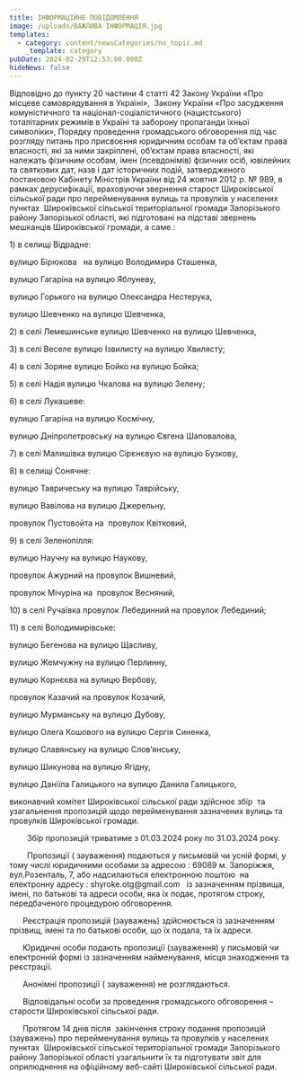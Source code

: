 ```yaml
---
title: ІНФОРМАЦІЙНЕ ПОВІДОМЛЕННЯ
image: /uploads/ВАЖЛИВА ІНФОРМАЦІЯ.jpg
templates:
  - category: content/newsCategories/no_topic.md
    _template: category
pubDate: 2024-02-29T12:53:00.000Z
hideNews: false
---
```


 Відповідно до пункту 20 частини 4 статті 42 Закону України «Про місцеве самоврядування в Україні»,  Закону України «Про засудження комуністичного та націонал-соціалістичного (нацистського) тоталітарних режимів в Україні та заборону пропаганди їхньої символіки», Порядку проведення громадського обговорення під час розгляду питань про присвоєння юридичним особам та об’єктам права власності, які за ними закріплені, об’єктам права власності, які належать фізичним особам, імен (псевдонімів) фізичних осіб, ювілейних та святкових дат, назв і дат історичних подій, затвердженого постановою Кабінету Міністрів України від 24 жовтня 2012 р. № 989, в рамках дерусифікації, враховуючи звернення старост Широківської сільської ради про перейменування вулиць та провулків у населених пунктах  Широківської сільської територіальної громади Запорізького району Запорізької області, які підготовані на підставі звернень мешканців Широківської громади, а саме : 

1\) в селищі Відрадне:

вулицю Бірюкова   на вулицю Володимира Сташенка,

вулицю Гагаріна на вулицю Яблуневу,

вулицю Горького на вулицю Олександра Нестерука, 

вулицю Шевченко на вулицю Шевченка,

2\) в селі Лемешинське вулицю Шевченко на вулицю Шевченка,

3\) в селі Веселе вулицю Ізвилисту на вулицю Хвилясту;

4\) в селі Зоряне вулицю Бойко на вулицю Бойка;

5\) в селі Надія вулицю Чкалова на вулицю Зелену;

6\) в селі Лукашеве:

вулицю Гагаріна на вулицю Космічну,

вулицю Дніпропетровську на вулицю Євгена Шаповалова,

7\) в селі Малишівка вулицю Сірєнєвую на вулицю Бузкову,

8\) в селищі Сонячне: 

вулицю Тавричеську на вулицю Таврійську,

вулицю Вавілова на вулицю Джерельну,

провулок Пустовойта на  провулок Квітковий,

9\) в селі Зеленопілля:

вулицю Научну на вулицю Наукову,

провулок Ажурний на провулок Вишневий,

провулок Мічуріна на  провулок Весняний,

10\) в селі Ручаївка провулок Лебединний на провулок Лебединий;

11\) в селі Володимирівське:

вулицю Бегенова на вулицю Щасливу,

вулицю Жемчужну на вулицю Перлинну,

вулицю Корнєєва на вулицю Вербову,

провулок Казачий на провулок Козачий,

вулицю Мурманську на вулицю Дубову,

вулицю Олега Кошового на вулицю Сергія Синенка,

вулицю Славянську на вулицю Слов’янську,

вулицю Шикунова на вулицю Ягідну,

вулицю Даніїла Галицького на вулицю Данила Галицького,

виконавчий комітет Широківської сільської ради здійснює збір  та узагальнення пропозицій щодо перейменування зазначених вулиць та провулків Широківської громади.

        Збір пропозицій триватиме з 01.03.2024 року по 31.03.2024 року.

        Пропозиції ( зауваження) подаються у письмовій чи усній формі, у тому числі юридичними особами за адресою : 69089 м. Запоріжжя, вул.Розенталь, 7, або надсилаються електронною поштою  на електронну адресу : shyroke.otg\@gmail.com   із зазначенням прізвища, імені, по батькові та адреси особи, яка їх подає, протягом строку, передбаченого процедурою обговорення. 

      Реєстрація пропозицій (зауважень) здійснюється із зазначенням прізвищ, імені та по батькові особи, що їх подала, та їх адреси.

      Юридичні особи подають пропозиції (зауваження) у письмовій чи електронній формі із зазначенням найменування, місця знаходження та реєстрації.

      Анонімні пропозиції ( зауваження) не розглядаються.

      Відповідальні особи за проведення громадського обговорення – старости Широківської сільської ради.

      Протягом 14 днів після  закінчення строку подання пропозицій (зауважень) про перейменування вулиць та провулків у населених пунктах  Широківської сільської територіальної громади Запорізького району Запорізької області узагальнити їх та підготувати звіт для оприлюднення на офіційному веб-сайті Широківської сільської ради.




